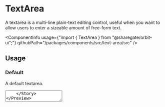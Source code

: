
<Meta
    title="Components/TextArea"
    id="textarea"
/>

# TextArea

<Tagline>A textarea is a multi-line plain-text editing control, useful when you want to allow users to enter a sizeable amount of free-form text.</Tagline>

<ComponentInfo
    usage={"import { TextArea } from \"@sharegate/orbit-ui\";"}
    githubPath="/packages/components/src/text-area/src"
/>

## Usage

### Default

A default textarea.

<Preview>
    <Story name="default">
        <TextArea placeholder="Why should you go to space?" />
    </Story>
</Preview>

### Value

A textarea can have a value.

<Preview>
    <Story name="value">
        <TextArea defaultValue="To fly high!" placeholder="Why should you go to space?" />
    </Story>
</Preview>

### Max Rows

A textarea can be limited to a maximum number of rows.

<Preview>
    <Story name="max rows">
        <Inline>
            <TextArea maxRows={5} placeholder="Why should you go to space?" />
        </Inline>
    </Story>
</Preview>

### Disabled

A textarea can be disabled.

<Preview>
    <Story name="disabled">
        <TextArea disabled placeholder="Why should you go to space?" />
    </Story>
</Preview>

### Readonly

A textarea can be readonly.

<Preview>
    <Story name="readonly">
        <TextArea readOnly defaultValue="NASA selected SpaceX to develop a lunar optimized Starship to transport crew between lunar orbit and the surface of the Moon as part of NASA's Artemis program." placeholder="Winner announcement" />
    </Story>
</Preview>

### Loading

A textarea can show that it is currently loading data.

<Preview>
    <Story name="loading">
        <TextArea loading placeholder="Why should you go to space?" />
    </Story>
</Preview>

### Fluid

A textarea can take the width of its container.

<Preview>
    <Story name="fluid">
        <TextArea fluid placeholder="Why should you go to space?" />
    </Story>
</Preview>

### Validation

A textarea can display a validation state to communicate to the user whether the current value is valid or invalid. Implement your own validation logic in your app and pass either `"valid"` or `"invalid"` to the input via the `validationState` prop.

The example below illustrates how one would validate that a text area doesn't exceed 25 characters (yes it could also be done with maxLength).

<Preview filePath="/text-area/docs/LengthValidation" />

### Controlled

A textarea `value` can be handled in controlled mode.

<Preview filePath="/text-area/docs/ControlledTextArea" />

## API

### TextArea

<ComponentInfo
    usage={"import { TextArea } from \"@sharegate/orbit-ui\";"}
    inherits={[InnerTextArea.defaultElement, "styled-component"]}
    compact
/>

<ArgsTable of={InnerTextArea} sort="alpha" />


